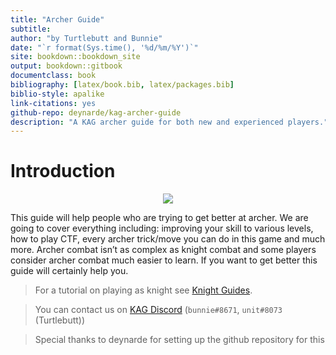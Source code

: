```yaml
--- 
title: "Archer Guide"
subtitle:
author: "by Turtlebutt and Bunnie"
date: "`r format(Sys.time(), '%d/%m/%Y')`"
site: bookdown::bookdown_site
output: bookdown::gitbook
documentclass: book
bibliography: [latex/book.bib, latex/packages.bib]
biblio-style: apalike
link-citations: yes
github-repo: deynarde/kag-archer-guide
description: "A KAG archer guide for both new and experienced players."
---
```


# Introduction {-}

<p align="center">
  <img src="imgs/logo.png">
</p>

This guide will help people who are trying to get better at archer. We are going to cover everything including: improving your skill to various levels, how to play CTF, every archer trick/move you can do in this game and much more. Archer combat isn't as complex as knight combat and some players consider archer combat much easier to learn. If you want to get better this guide will certainly help you.

> For a tutorial on playing as knight see [Knight Guides](https://deynarde.github.io/kag-knight-guide/).

> You can contact us on [KAG Discord](https://discord.gg/kag) (`bunnie#8671`, `unit#8073` (Turtlebutt))

> Special thanks to deynarde for setting up the github repository for this

